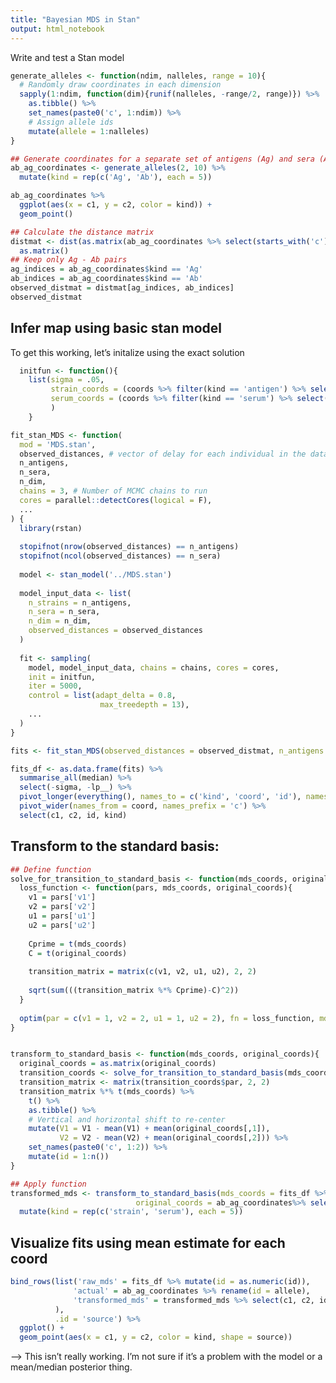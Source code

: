 ```yaml
---
title: "Bayesian MDS in Stan"
output: html_notebook
---
```


Write and test a Stan model

```r
generate_alleles <- function(ndim, nalleles, range = 10){
  # Randomly draw coordinates in each dimension
  sapply(1:ndim, function(dim){runif(nalleles, -range/2, range)}) %>%
    as.tibble() %>%
    set_names(paste0('c', 1:ndim)) %>%
    # Assign allele ids
    mutate(allele = 1:nalleles)
}
```

```r
## Generate coordinates for a separate set of antigens (Ag) and sera (Ab)
ab_ag_coordinates <- generate_alleles(2, 10) %>%
  mutate(kind = rep(c('Ag', 'Ab'), each = 5))

ab_ag_coordinates %>%
  ggplot(aes(x = c1, y = c2, color = kind)) +
  geom_point()
```

```r
## Calculate the distance matrix
distmat <- dist(as.matrix(ab_ag_coordinates %>% select(starts_with('c'))), diag = T) %>%
  as.matrix()
## Keep only Ag - Ab pairs
ag_indices = ab_ag_coordinates$kind == 'Ag'
ab_indices = ab_ag_coordinates$kind == 'Ab'
observed_distmat = distmat[ag_indices, ab_indices]
observed_distmat
```

## Infer map using basic stan model


To get this working, let's initalize using the exact solution 
```r
  initfun <- function(){
    list(sigma = .05,
         strain_coords = (coords %>% filter(kind == 'antigen') %>% select(starts_with('c')) %>% as.matrix),
         serum_coords = (coords %>% filter(kind == 'serum') %>% select(starts_with('c')) %>% as.matrix)
         )
    }
```


```r
fit_stan_MDS <- function(
  mod = 'MDS.stan',
  observed_distances, # vector of delay for each individual in the data
  n_antigens,
  n_sera,
  n_dim,
  chains = 3, # Number of MCMC chains to run
  cores = parallel::detectCores(logical = F),
  ...
) {
  library(rstan)
  
  stopifnot(nrow(observed_distances) == n_antigens)
  stopifnot(ncol(observed_distances) == n_sera)
  
  model <- stan_model('../MDS.stan')
  
  model_input_data <- list(
    n_strains = n_antigens,
    n_sera = n_sera,
    n_dim = n_dim,
    observed_distances = observed_distances
  )
  
  fit <- sampling(
    model, model_input_data, chains = chains, cores = cores, 
    init = initfun,
    iter = 5000,
    control = list(adapt_delta = 0.8,
                    max_treedepth = 13),
    ...
  )
}

```

```r
fits <- fit_stan_MDS(observed_distances = observed_distmat, n_antigens = 5, n_sera = 5, n_dim = 2, sigma = 0.1, chains = 2)
```

```r
fits_df <- as.data.frame(fits) %>%
  summarise_all(median) %>%
  select(-sigma, -lp__) %>%
  pivot_longer(everything(), names_to = c('kind', 'coord', 'id'), names_pattern = '(\\w+)_coords\\[(\\d),(\\d)\\]', values_to = 'value') %>%
  pivot_wider(names_from = coord, names_prefix = 'c') %>%
  select(c1, c2, id, kind)
```

## Transform to the standard basis:
```r
## Define function
solve_for_transition_to_standard_basis <- function(mds_coords, original_coords){
  loss_function <- function(pars, mds_coords, original_coords){
    v1 = pars['v1']
    v2 = pars['v2']
    u1 = pars['u1']
    u2 = pars['u2']
    
    Cprime = t(mds_coords)
    C = t(original_coords)
    
    transition_matrix = matrix(c(v1, v2, u1, u2), 2, 2)
    
    sqrt(sum(((transition_matrix %*% Cprime)-C)^2))
  }
  
  optim(par = c(v1 = 1, v2 = 2, u1 = 1, u2 = 2), fn = loss_function, mds_coords = mds_coords, original_coords = original_coords)
}


transform_to_standard_basis <- function(mds_coords, original_coords){
  original_coords = as.matrix(original_coords)
  transition_coords <- solve_for_transition_to_standard_basis(mds_coords, original_coords)
  transition_matrix <- matrix(transition_coords$par, 2, 2)
  transition_matrix %*% t(mds_coords) %>%
    t() %>%
    as.tibble() %>%
    # Vertical and horizontal shift to re-center
    mutate(V1 = V1 - mean(V1) + mean(original_coords[,1]),
           V2 = V2 - mean(V2) + mean(original_coords[,2])) %>%
    set_names(paste0('c', 1:2)) %>%
    mutate(id = 1:n())
}
```

```r
## Apply function
transformed_mds <- transform_to_standard_basis(mds_coords = fits_df %>% select(starts_with('c')) %>% as.matrix(), 
                            original_coords = ab_ag_coordinates%>% select(starts_with('c')) %>% as.matrix()) %>%
  mutate(kind = rep(c('strain', 'serum'), each = 5))
```




## Visualize fits using mean estimate for each coord
```r
bind_rows(list('raw_mds' = fits_df %>% mutate(id = as.numeric(id)), 
              'actual' = ab_ag_coordinates %>% rename(id = allele),
              'transformed_mds' = transformed_mds %>% select(c1, c2, id, kind)
          ),
          .id = 'source') %>%
  ggplot() +
  geom_point(aes(x = c1, y = c2, color = kind, shape = source))
```


--> This isn't really working. I'm not sure if it's a problem with the model or a mean/median posterior thing.
